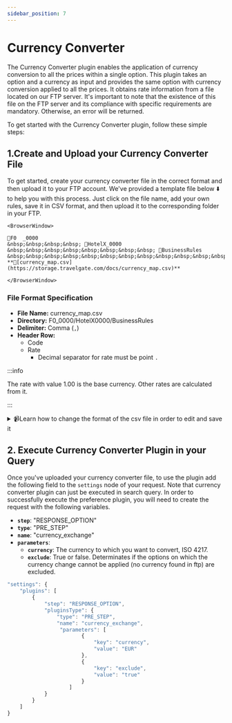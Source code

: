 ```yaml
---
sidebar_position: 7
---
```


# Currency Converter

The Currency Converter plugin enables the application of currency conversion to all the prices within a single option. This plugin takes an option and a currency as input and provides the same option with currency conversion applied to all the prices. It obtains rate information from a file located on our FTP server. It's important to note that the existence of this file on the FTP server and its compliance with specific requirements are mandatory. Otherwise, an error will be returned.

To get started with the Currency Converter plugin, follow these simple steps:

##  1.Create and Upload your Currency Converter File

To get started, create your currency converter file in the correct format and then upload it to your FTP account. We've provided a template file below ⬇️ to help you with this process. Just click on the file name, add your own rules, save it in CSV format, and then upload it to the corresponding folder in your FTP.

```mdx-code-block
<BrowserWindow>

📁F0  _0000  
&nbsp;&nbsp;&nbsp;&nbsp; 📁HotelX_0000  
&nbsp;&nbsp;&nbsp;&nbsp;&nbsp;&nbsp;&nbsp;&nbsp; 📁BusinessRules  
&nbsp;&nbsp;&nbsp;&nbsp;&nbsp;&nbsp;&nbsp;&nbsp;&nbsp;&nbsp;&nbsp;&nbsp; **📄[currency_map.csv](https://storage.travelgate.com/docs/currency_map.csv)**

</BrowserWindow>
```


### File Format Specification

* **File Name:** currency_map.csv
* **Directory:** F0_0000/HotelX0000/BusinessRules
* **Delimiter:** Comma (`,`)
* **Header Row:**
    * Code
    * Rate
        * Decimal separator for rate must be point `.`


:::info

The rate with value 1.00 is the base currency. Other rates are calculated from it.

:::


<details>
    <summary>📹Learn how to change the format of the csv file in order to edit and save it</summary>
    <div>
        <div><iframe width="560" height="315" src="https://www.youtube.com/embed/XkOk3SkZ0Sg?si=TYhN1QfMwYE1fusw&amp;controls=0" title="YouTube video player" frameborder="0" allow="accelerometer; autoplay; clipboard-write; encrypted-media; gyroscope; picture-in-picture; web-share" allowfullscreen></iframe></div>
    </div>
</details>


## 2. Execute Currency Converter Plugin in your Query

Once you've uploaded your currency converter file, to use the plugin add the following field to the `settings` node of your request. Note that currency converter plugin can just be executed in search query. In order to successfully execute the preference plugin, you will need to create the request with the following variables.

* **`step`**: "RESPONSE_OPTION"
* **`type`**: "PRE_STEP"
* **`name`**: "currency_exchange"
* **`parameters`**:
    * **`currency`**: The currency to which you want to convert, ISO 4217.
	* **`exclude`**: True or false. Determinates if the options on which the currency change cannot be applied (no currency found in ftp) are excluded.

```js
"settings": {
	"plugins": [
		{
			"step": "RESPONSE_OPTION",
			"pluginsType": {
				"type": "PRE_STEP",
				"name": "currency_exchange",
                 "parameters": [
						{
							"key": "currency",
							"value": "EUR"
						},
						{
							"key": "exclude",
							"value": "true"
						}
					]
			}
		}
	]
}
```